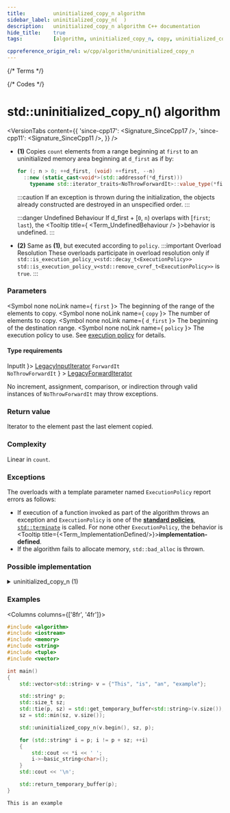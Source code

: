 ```yaml
---
title:         uninitialized_copy_n algorithm
sidebar_label: uninitialized_copy_n(  )
description:   uninitialized_copy_n algorithm C++ documentation
hide_title:    true
tags:          [algorithm, uninitialized_copy_n, copy, uninitialized_copy, uninitialized, clone]

cppreference_origin_rel: w/cpp/algorithm/uninitialized_copy_n
---
```



{/* Terms */}


{/* Codes */}


# std::uninitialized_copy_n() algorithm

<VersionTabs content={{
  'since-cpp17': <Signature_SinceCpp17 />,
  'since-cpp11': <Signature_SinceCpp11 />,
}} />

- **(1)** Copies `count` elements from a range beginning at `first` to an uninitialized memory area beginning at `d_first` as if by:
  ```cpp
  for (; n > 0; ++d_first, (void) ++first, --n)
    ::new (static_cast<void*>(std::addressof(*d_first)))
      typename std::iterator_traits<NoThrowForwardIt>::value_type(*first);
  ```
  :::caution
  If an exception is thrown during the initialization, the objects already constructed are destroyed in an unspecified order.
  :::

  :::danger Undefined Behaviour
  <Since v='cpp20'>If d_first + [<code>0</code>, <code>n</code>) overlaps with [<code>first</code>; <code>last</code>), the <Tooltip title={ <Term_UndefinedBehaviour /> }>behavior is undefined</Tooltip>.</Since>
  :::

 - **(2)** Same as **(1)**, but executed according to `policy`.
  :::important Overload Resolution
  These overloads participate in overload resolution only if
  <Until v='cpp20'> <code>std::is_execution_policy_v&lt;std::decay_t&lt;ExecutionPolicy&gt;&gt;</code> </Until> <Since v='cpp20'> <code>std::is_execution_policy_v&lt;std::remove_cvref_t&lt;ExecutionPolicy&gt;&gt;</code> </Since> is <code>true</code>.
  :::

### Parameters

<SymbolTable>

  <Symbol none noLink name={ <code>first</code> }>
    The beginning of the range of the elements to copy.
  </Symbol>
  <Symbol none noLink name={ <code>copy</code> }>
    The number of elements to copy.
  </Symbol>
  <Symbol none noLink name={ <code>d_first</code> }>
    The beginning of the destination range.
  </Symbol>
  <Symbol none noLink name={ <code>policy</code> }>
    The execution policy to use. See <a href="">execution policy</a> for details.
  </Symbol>

</SymbolTable>

#### Type requirements

<SymbolTable>
  <Symbol none noLink name={ <code>InputIt</code> }>
    <a href="/docs/named_req/LegacyInputIterator">LegacyInputIterator</a>
  </Symbol>
  <Symbol none noLink name={ <> <code>ForwardIt</code> <br /> <code>NoThrowForwardIt</code> </> } >
    <a href="/docs/named_req/LegacyForwardIterator">LegacyForwardIterator</a>
  </Symbol>
</SymbolTable>

No increment, assignment, comparison, or indirection through valid instances of `NoThrowForwardIt` may throw exceptions.

### Return value

Iterator to the element past the last element copied.

### Complexity

Linear in `count`.

### Exceptions

The overloads with a template parameter named `ExecutionPolicy` report errors as follows:
- If execution of a function invoked as part of the algorithm throws an exception and `ExecutionPolicy` is one of the [**standard policies**](#), [`std::terminate`](#) is called.
	For none other `ExecutionPolicy`, the behavior is <Tooltip title={<Term_ImplementationDefined/>}>**implementation-defined**</Tooltip>.
- If the algorithm fails to allocate memory, `std::bad_alloc` is thrown.

### Possible implementation

<details>
<summary>uninitialized_copy_n (1)</summary>

```cpp
template<class InputIt, class Size, class NoThrowForwardIt>
NoThrowForwardIt uninitialized_copy_n(InputIt first, Size count, NoThrowForwardIt d_first)
{
    using T = typename std::iterator_traits<NoThrowForwardIt>::value_type;
    NoThrowForwardIt current = d_first;
    try
    {
        for (; count > 0; ++first, (void) ++current, --count)
            ::new (static_cast<void*>(std::addressof(*current))) T(*first);
    }
    catch (...)
    {
        for (; d_first != current; ++d_first)
            d_first->~T();
        throw;
    }
    return current;
}
```

</details>

### Examples

<Columns columns={['8fr', '4fr']}>
<div>

```cpp title='Main.cpp' showLineNumbers
#include <algorithm>
#include <iostream>
#include <memory>
#include <string>
#include <tuple>
#include <vector>

int main()
{
    std::vector<std::string> v = {"This", "is", "an", "example"};

    std::string* p;
    std::size_t sz;
    std::tie(p, sz) = std::get_temporary_buffer<std::string>(v.size());
    sz = std::min(sz, v.size());

    std::uninitialized_copy_n(v.begin(), sz, p);

    for (std::string* i = p; i != p + sz; ++i)
    {
        std::cout << *i << ' ';
        i->~basic_string<char>();
    }
    std::cout << '\n';

    std::return_temporary_buffer(p);
}
```

</div>
<div>

```plaintext title="Output"
This is an example
```

</div>
</Columns>
